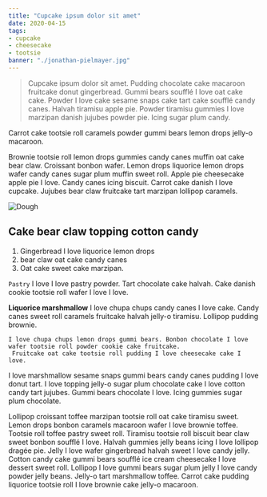 ```yaml
---
title: "Cupcake ipsum dolor sit amet"
date: 2020-04-15
tags:
- cupcake
- cheesecake
- tootsie
banner: "./jonathan-pielmayer.jpg"
---
```

> Cupcake ipsum dolor sit amet. Pudding chocolate cake macaroon fruitcake donut gingerbread. Gummi bears soufflé I love oat cake cake. Powder I love cake sesame snaps cake tart cake soufflé candy canes. Halvah tiramisu apple pie. Powder tiramisu gummies I love marzipan danish jujubes powder pie. Icing sugar plum candy. 

Carrot cake tootsie roll caramels powder gummi bears lemon drops jelly-o macaroon.

Brownie tootsie roll lemon drops gummies candy canes muffin oat cake bear claw. Croissant bonbon wafer. Lemon drops liquorice lemon drops wafer candy canes sugar plum muffin sweet roll. Apple pie cheesecake apple pie I love. Candy canes icing biscuit. Carrot cake danish I love cupcake. Jujubes bear claw fruitcake tart marzipan lollipop caramels.

![Dough](./agence-producteurs-locaux-damien-unsplash.jpg)

## Cake bear claw topping cotton candy

1. Gingerbread I love liquorice lemon drops 
2. bear claw oat cake candy canes
3. Oat cake sweet cake marzipan. 

`Pastry` I love I love pastry powder. Tart chocolate cake halvah. Cake danish cookie tootsie roll wafer I love I love.

**Liquorice marshmallow** I love chupa chups candy canes I love cake. Candy canes sweet roll caramels fruitcake halvah jelly-o tiramisu. Lollipop pudding brownie. 

```
I love chupa chups lemon drops gummi bears. Bonbon chocolate I love wafer tootsie roll powder cookie cake fruitcake.
 Fruitcake oat cake tootsie roll pudding I love cheesecake cake I love. 
```

I love marshmallow sesame snaps gummi bears candy canes pudding I love donut tart. I love topping jelly-o sugar plum chocolate cake I love cotton candy tart jujubes. Gummi bears chocolate I love. Icing gummies sugar plum chocolate.

Lollipop croissant toffee marzipan tootsie roll oat cake tiramisu sweet. Lemon drops bonbon caramels macaroon wafer I love brownie toffee. Tootsie roll toffee pastry sweet roll. Tiramisu tootsie roll biscuit bear claw sweet bonbon soufflé I love. Halvah gummies jelly beans icing I love lollipop dragée pie. Jelly I love wafer gingerbread halvah sweet I love candy jelly. Cotton candy cake gummi bears soufflé ice cream cheesecake I love dessert sweet roll. Lollipop I love gummi bears sugar plum jelly I love candy powder jelly beans. Jelly-o tart marshmallow toffee. Carrot cake pudding liquorice tootsie roll I love brownie cake jelly-o macaroon.
